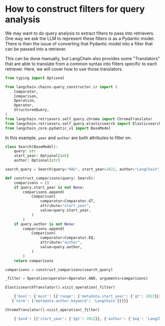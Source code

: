 # How to construct filters for query analysis

We may want to do query analysis to extract filters to pass into retrievers. One way we ask the LLM to represent these filters is as a Pydantic model. There is then the issue of converting that Pydantic model into a filter that can be passed into a retriever. 

This can be done manually, but LangChain also provides some "Translators" that are able to translate from a common syntax into filters specific to each retriever. Here, we will cover how to use those translators.

```python
from typing import Optional

from langchain.chains.query_constructor.ir import (
    Comparator,
    Comparison,
    Operation,
    Operator,
    StructuredQuery,
)
from langchain.retrievers.self_query.chroma import ChromaTranslator
from langchain.retrievers.self_query.elasticsearch import ElasticsearchTranslator
from langchain_core.pydantic_v1 import BaseModel
```

In this example, `year` and `author` are both attributes to filter on.

```python
class Search(BaseModel):
    query: str
    start_year: Optional[int]
    author: Optional[str]
```


```python
search_query = Search(query="RAG", start_year=2022, author="LangChain")
```


```python
def construct_comparisons(query: Search):
    comparisons = []
    if query.start_year is not None:
        comparisons.append(
            Comparison(
                comparator=Comparator.GT,
                attribute="start_year",
                value=query.start_year,
            )
        )
    if query.author is not None:
        comparisons.append(
            Comparison(
                comparator=Comparator.EQ,
                attribute="author",
                value=query.author,
            )
        )
    return comparisons
```


```python
comparisons = construct_comparisons(search_query)
```


```python
_filter = Operation(operator=Operator.AND, arguments=comparisons)
```


```python
ElasticsearchTranslator().visit_operation(_filter)
```


<CodeOutputBlock lang="python">

```python
    {'bool': {'must': [{'range': {'metadata.start_year': {'gt': 2022}}},
   {'term': {'metadata.author.keyword': 'LangChain'}}]}}
```

</CodeOutputBlock>


```python
ChromaTranslator().visit_operation(_filter)
```


<CodeOutputBlock lang="python">

```python
    {'$and': [{'start_year': {'$gt': 2022}}, {'author': {'$eq': 'LangChain'}}]}
```

</CodeOutputBlock>
